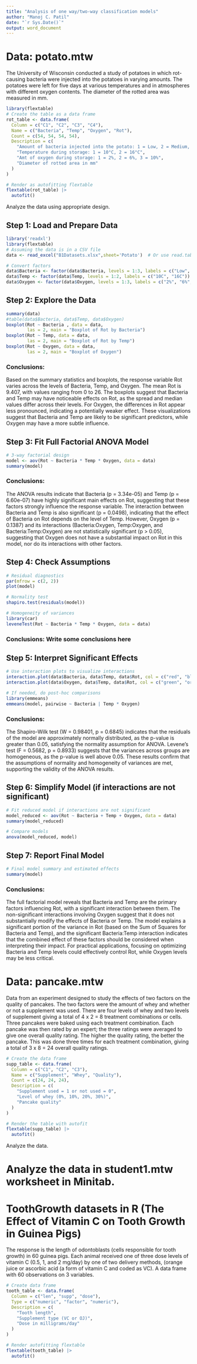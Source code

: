 ```yaml
---
title: "Analysis of one way/two-way classification models"
author: "Manoj C. Patil"
date: "`r Sys.Date()`"
output: word_document
---
```



# **Data: potato.mtw**

The University of Wisconsin conducted a study of potatoes in which rot-causing bacteria were injected into the potatoes in varying amounts. The potatoes were left for five days at various temperatures and in atmospheres with different oxygen contents. The diameter of the rotted area was measured in mm.

```r
library(flextable)
# Create the table as a data frame
rot_table <- data.frame(
  Column = c("C1", "C2", "C3", "C4"),
  Name = c("Bacteria", "Temp", "Oxygen", "Rot"),
  Count = c(54, 54, 54, 54),
  Description = c(
    "Amount of bacteria injected into the potato: 1 = Low, 2 = Medium, 3 = High",
    "Temperature during storage: 1 = 10°C, 2 = 16°C",
    "Amt of oxygen during storage: 1 = 2%, 2 = 6%, 3 = 10%",
    "Diameter of rotted area in mm"
  )
)

# Render as autofitting flextable
flextable(rot_table) |>
  autofit()
```




Analyze the data using appropriate design.

## Step 1: Load and Prepare Data
```r
library('readxl')
library(flextable)
# Assuming the data is in a CSV file
data <- read_excel("B1Datasets.xlsx",sheet='Potato')  # Or use read.table()

# Convert factors
data$Bacteria <- factor(data$Bacteria, levels = 1:3, labels = c("Low", "Medium", "High"))
data$Temp <- factor(data$Temp, levels = 1:2, labels = c("10C", "16C"))
data$Oxygen <- factor(data$Oxygen, levels = 1:3, labels = c("2%", "6%", "10%"))
```

## Step 2: Explore the Data
```r
summary(data)
#table(data$Bacteria, data$Temp, data$Oxygen)
boxplot(Rot ~ Bacteria , data = data,
        las = 2, main = "Boxplot of Rot by Bacteria")
boxplot(Rot ~ Temp, data = data,
        las = 2, main = "Boxplot of Rot by Temp")
boxplot(Rot ~ Oxygen, data = data,
        las = 2, main = "Boxplot of Oxygen")
```

### Conclusions: 

Based on the summary statistics and boxplots, the response variable Rot varies across the levels of Bacteria, Temp, and Oxygen. The mean Rot is 9.407, with values ranging from 0 to 26. The boxplots suggest that Bacteria and Temp may have noticeable effects on Rot, as the spread and median values differ across their levels. For Oxygen, the differences in Rot appear less pronounced, indicating a potentially weaker effect. These visualizations suggest that Bacteria and Temp are likely to be significant predictors, while Oxygen may have a more subtle influence.


## Step 3: Fit Full Factorial ANOVA Model
```r
# 3-way factorial design
model <- aov(Rot ~ Bacteria * Temp * Oxygen, data = data)
summary(model)
```

### Conclusions: 

The ANOVA results indicate that Bacteria (p = 3.34e-05) and Temp (p = 6.60e-07) have highly significant main effects on Rot, suggesting that these factors strongly influence the response variable. The interaction between Bacteria and Temp is also significant (p = 0.0498), indicating that the effect of Bacteria on Rot depends on the level of Temp. However, Oxygen (p = 0.1387) and its interactions (Bacteria:Oxygen, Temp:Oxygen, and Bacteria:Temp:Oxygen) are not statistically significant (p > 0.05), suggesting that Oxygen does not have a substantial impact on Rot in this model, nor do its interactions with other factors.

## Step 4: Check Assumptions
```r
# Residual diagnostics
par(mfrow = c(2, 2))
plot(model)

# Normality test
shapiro.test(residuals(model))

# Homogeneity of variances
library(car)
leveneTest(Rot ~ Bacteria * Temp * Oxygen, data = data)
```

### Conclusions: Write some conclusions here

## Step 5: Interpret Significant Effects
```r
# Use interaction plots to visualize interactions
interaction.plot(data$Bacteria, data$Temp, data$Rot, col = c("red", "blue"))
interaction.plot(data$Oxygen, data$Temp, data$Rot, col = c("green", "orange", "purple"))

# If needed, do post-hoc comparisons
library(emmeans)
emmeans(model, pairwise ~ Bacteria | Temp * Oxygen)
```

### Conclusions: 

The Shapiro-Wilk test (W = 0.98401, p = 0.6845) indicates that the residuals of the model are approximately normally distributed, as the p-value is greater than 0.05, satisfying the normality assumption for ANOVA. Levene’s test (F = 0.5682, p = 0.8933) suggests that the variances across groups are homogeneous, as the p-value is well above 0.05. These results confirm that the assumptions of normality and homogeneity of variances are met, supporting the validity of the ANOVA results.

## Step 6: Simplify Model (if interactions are not significant)
```r
# Fit reduced model if interactions are not significant
model_reduced <- aov(Rot ~ Bacteria + Temp + Oxygen, data = data)
summary(model_reduced)

# Compare models
anova(model_reduced, model)
```

## Step 7: Report Final Model
```r
# Final model summary and estimated effects
summary(model)
```

### Conclusions: 

The full factorial model reveals that Bacteria and Temp are the primary factors influencing Rot, with a significant interaction between them. The non-significant interactions involving Oxygen suggest that it does not substantially modify the effects of Bacteria or Temp. The model explains a significant portion of the variance in Rot (based on the Sum of Squares for Bacteria and Temp), and the significant Bacteria:Temp interaction indicates that the combined effect of these factors should be considered when interpreting their impact. For practical applications, focusing on optimizing Bacteria and Temp levels could effectively control Rot, while Oxygen levels may be less critical.


# **Data: pancake.mtw**

Data from an experiment designed to study the effects of two factors on the quality of pancakes. The two factors were the amount of whey and whether or not a supplement was used. There are four levels of whey and two levels of supplement giving a total of 4 x 2 = 8 treatment combinations or cells. Three pancakes were baked using each treatment combination. Each pancake was then rated by an expert; the three ratings were averaged to give one overall quality rating. The higher the quality rating, the better the pancake. This was done three times for each treatment combination, giving a total of 3 x 8 = 24 overall quality ratings.

```r
# Create the data frame
supp_table <- data.frame(
  Column = c("C1", "C2", "C3"),
  Name = c("Supplement", "Whey", "Quality"),
  Count = c(24, 24, 24),
  Description = c(
    "Supplement used = 1 or not used = 0",
    "Level of whey (0%, 10%, 20%, 30%)",
    "Pancake quality"
  )
)

# Render the table with autofit
flextable(supp_table) |>
  autofit()
```

Analyze the data.

# Analyze the data in **student1\voice.mtw** worksheet in Minitab.

# **ToothGrowth datasets in R** (The Effect of Vitamin C on Tooth Growth in Guinea Pigs)

The response is the length of odontoblasts (cells responsible for tooth growth) in 60 guinea pigs. Each animal received one of three dose levels of vitamin C (0.5, 1, and 2 mg/day) by one of two delivery methods, (orange juice or ascorbic acid (a form of vitamin C and coded as VC). A data frame with 60 observations on 3 variables.


```r
# Create data frame
tooth_table <- data.frame(
  Column = c("len", "supp", "dose"),
  Type = c("numeric", "factor", "numeric"),
  Description = c(
    "Tooth length",
    "Supplement type (VC or OJ)",
    "Dose in milligrams/day"
  )
)

# Render autofitting flextable
flextable(tooth_table) |>
  autofit()
```


